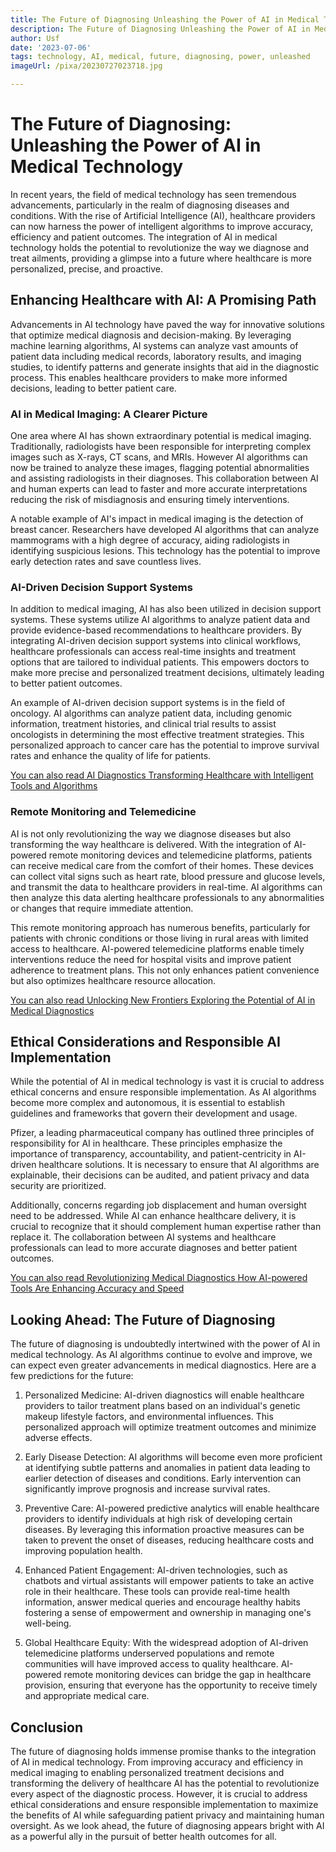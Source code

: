 ```yaml
---
title: The Future of Diagnosing Unleashing the Power of AI in Medical Technology
description: The Future of Diagnosing Unleashing the Power of AI in Medical Technology
author: Usf
date: '2023-07-06'
tags: technology, AI, medical, future, diagnosing, power, unleashed
imageUrl: /pixa/20230727023718.jpg

---
```

# The Future of Diagnosing: Unleashing the Power of AI in Medical Technology

In recent years,  the  field of medical technology has seen tremendous advancements, particularly in the realm of diagnosing diseases and conditions. With the rise  of Artificial Intelligence (AI), healthcare providers can now harness the power of intelligent algorithms to improve accuracy, efficiency and patient outcomes. The integration of AI in medical technology holds  the potential to revolutionize  the way we diagnose and treat ailments, providing  a glimpse into a future where healthcare is more personalized, precise, and proactive.

## Enhancing Healthcare with AI: A Promising Path

Advancements in AI technology have paved the  way for innovative solutions that optimize medical diagnosis and decision-making. By leveraging machine learning algorithms, AI systems  can analyze  vast amounts of patient data including medical records,  laboratory results, and imaging studies, to  identify  patterns and generate insights that aid in the  diagnostic process. This enables healthcare providers to make more informed decisions, leading to better patient care.

### AI in Medical Imaging: A Clearer Picture

One area where AI has  shown extraordinary  potential is  medical imaging. Traditionally, radiologists have been  responsible for interpreting complex images such as X-rays, CT scans, and MRIs. However AI algorithms can now be trained to analyze these  images, flagging potential abnormalities and assisting radiologists in their diagnoses.  This collaboration between AI and human experts can lead to faster and more accurate interpretations reducing the  risk of misdiagnosis and  ensuring timely interventions.

A notable example of AI's impact  in medical imaging  is the detection of breast cancer. Researchers have developed AI algorithms that can  analyze mammograms with a high degree of accuracy, aiding radiologists in  identifying suspicious lesions. This  technology  has the potential to improve early detection rates and save countless lives.

### AI-Driven Decision Support Systems

In  addition to medical imaging, AI  has also been utilized in decision  support systems.  These systems  utilize AI  algorithms to analyze patient  data and provide evidence-based recommendations to healthcare providers. By integrating AI-driven decision support systems into clinical workflows, healthcare professionals can access real-time insights  and treatment options that are tailored to individual patients. This empowers doctors to make more precise and personalized treatment decisions,  ultimately leading  to better patient outcomes.

An example of AI-driven  decision support systems is in  the field of oncology. AI algorithms can analyze patient data, including genomic information, treatment histories,  and clinical trial results to assist oncologists in determining the most  effective  treatment strategies. This personalized  approach to cancer care has the potential to improve  survival rates and enhance the quality of life for patients.

[You  can  also read AI Diagnostics Transforming Healthcare with Intelligent Tools and Algorithms](AI%20Diagnostics%20Transforming%20Healthcare%20with%20Intelligent%20Tools%20and%20Algorithms)


### Remote  Monitoring and Telemedicine

AI  is not only revolutionizing the  way we diagnose diseases but also transforming the way healthcare is delivered. With the integration of AI-powered remote monitoring devices and telemedicine platforms,  patients can receive medical care from  the comfort of their homes. These devices can collect vital signs such  as heart rate,  blood pressure and glucose levels, and transmit the data to healthcare providers in real-time.  AI algorithms  can then analyze this data alerting healthcare professionals to any abnormalities  or  changes that require immediate attention.

This remote monitoring approach has numerous benefits, particularly for patients with chronic conditions or  those living in rural areas with limited access to healthcare. AI-powered telemedicine platforms enable timely interventions reduce the need for hospital visits and improve  patient adherence to treatment plans. This not only enhances patient convenience but also optimizes healthcare resource allocation.

[You can also read Unlocking New Frontiers Exploring the Potential  of AI in Medical Diagnostics](Unlocking%20New%20Frontiers%20Exploring%20the%20Potential%20of%20AI%20in%20Medical%20Diagnostics)


## Ethical Considerations  and Responsible AI Implementation

While the potential of AI in medical technology is  vast it is crucial to address ethical  concerns and ensure  responsible implementation. As AI algorithms become more complex and autonomous, it is  essential to establish  guidelines and frameworks that govern their development and usage.

Pfizer, a leading pharmaceutical company has outlined three principles of responsibility for AI in healthcare. These  principles emphasize the importance of transparency, accountability,  and patient-centricity in AI-driven healthcare solutions. It  is necessary to ensure that AI algorithms are explainable, their decisions can be audited, and patient privacy and data security are prioritized.

Additionally, concerns regarding job displacement and human oversight need to be addressed. While AI  can enhance healthcare delivery, it is  crucial to recognize that it should complement human  expertise rather than  replace it. The collaboration between AI systems and healthcare professionals can lead to more accurate diagnoses and better patient outcomes.

[You can also read Revolutionizing Medical Diagnostics How AI-powered Tools Are Enhancing Accuracy and Speed](Revolutionizing%20Medical%20Diagnostics%20How%20AI-powered%20Tools%20Are%20Enhancing%20Accuracy%20and%20Speed)


## Looking Ahead: The Future of Diagnosing

The future of diagnosing is  undoubtedly intertwined with the power of AI  in medical technology. As  AI algorithms continue  to evolve and improve, we  can expect even greater advancements in medical diagnostics. Here are a few predictions for the future:

1. Personalized Medicine: AI-driven diagnostics will enable healthcare providers to tailor  treatment  plans based on an  individual's genetic makeup lifestyle factors, and environmental  influences. This personalized approach will  optimize treatment outcomes and minimize adverse effects.

2. Early Disease Detection: AI algorithms will become even more proficient at identifying subtle patterns and anomalies in patient data leading  to earlier detection  of  diseases and conditions. Early intervention can significantly improve prognosis and  increase survival rates.

3. Preventive Care: AI-powered predictive analytics will enable healthcare providers to identify individuals at high risk of developing certain diseases. By leveraging this information  proactive measures can be taken  to prevent the onset of  diseases, reducing healthcare costs and improving population health.

4. Enhanced Patient Engagement: AI-driven technologies,  such as chatbots and  virtual assistants will  empower patients to take an active role in  their healthcare. These tools can provide real-time health information, answer medical queries and encourage healthy habits fostering a sense of  empowerment and ownership  in managing one's well-being.

5. Global Healthcare Equity:  With the widespread adoption of AI-driven telemedicine platforms underserved populations and  remote communities will have improved access  to quality healthcare. AI-powered remote monitoring devices can bridge the gap in healthcare provision, ensuring that everyone has the opportunity to receive timely and appropriate medical care.

## Conclusion

The future of  diagnosing holds immense promise thanks to the integration of AI in medical technology. From  improving accuracy and efficiency in medical imaging to enabling  personalized treatment decisions and  transforming the delivery of  healthcare AI  has the potential to revolutionize every aspect of the diagnostic process. However, it is crucial  to address ethical considerations and ensure responsible implementation to maximize the  benefits of AI while safeguarding patient privacy and maintaining human  oversight. As we look ahead, the  future of diagnosing appears bright with AI as a powerful ally in the pursuit of better health outcomes for all.